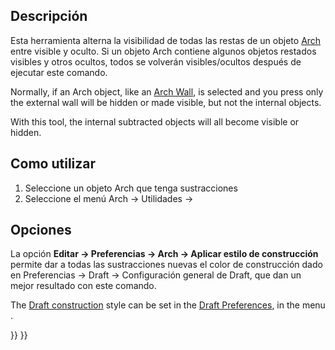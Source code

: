 <languages/>

{{Docnav
|[[Arch_ToggleIfcBrepFlag|ToggleIfcBrepFlag]]
|[[Arch_Survey|Survey]]
|[[BIM_Workbench|BIM]]
|IconL=Arch_ToggleIfcBrepFlag.svg
|IconR=Arch_Survey.svg
|IconC=Workbench_BIM.svg
}}

<div class="mw-translate-fuzzy">
{{GuiCommand/es
|Name=Arch ToggleSubs
|Name/es=Arch ToggleSubs
|MenuLocation=Arch → Utilities → Toggle Subcomponents
|Workbenches=[[Arch_Workbench/es|Arch]]
|Shortcut=‏‎Ctrl + Space
|SeeAlso=
}}
</div>

<span id="Description"></span>
==Descripción==

<div class="mw-translate-fuzzy">
Esta herramienta alterna la visibilidad de todas las restas de un objeto [[Arch_Workbench/es|Arch]] entre visible y oculto. Si un objeto Arch contiene algunos objetos restados visibles y otros ocultos, todos se volverán visibles/ocultos después de ejecutar este comando.
</div>

Normally, if an Arch object, like an [[Arch_Wall|Arch Wall]], is selected and you press {{KEY|Space}} only the external wall will be hidden or made visible, but not the internal objects.

With this tool, the internal subtracted objects will all become visible or hidden.

<span id="Usage"></span>
<div class="mw-translate-fuzzy">
==Como utilizar==
</div>

<div class="mw-translate-fuzzy">
# Seleccione un objeto Arch que tenga sustracciones
# Seleccione el menú Arch → Utilidades → {{KEY|[[Image:Arch_ToggleSubs‏‎.svg|16px]] [[Arch_ToggleSubs/es‏‎|Toggle Subcomponents‏‎]]}}
</div>

<span id="Options"></span>
==Opciones==

<div class="mw-translate-fuzzy">
La opción '''Editar → Preferencias → Arch → Aplicar estilo de construcción''' permite dar a todas las sustracciones nuevas el color de construcción dado en Preferencias → Draft → Configuración general de Draft, que dan un mejor resultado con este comando.
</div>

The [[Draft_ToggleConstructionMode|Draft construction]] style can be set in the [[Draft_Preferences|Draft Preferences]], in the menu {{MenuCommand|Preferences → Draft → General}}.


{{Docnav
|[[Arch_ToggleIfcBrepFlag|ToggleIfcBrepFlag]]
|[[Arch_Survey|Survey]]
|[[BIM_Workbench|BIM]]
|IconL=Arch_ToggleIfcBrepFlag.svg
|IconR=Arch_Survey.svg
|IconC=Workbench_BIM.svg
}}

{{BIM_Tools_navi{{#translation:}}}}
{{Userdocnavi{{#translation:}}}}